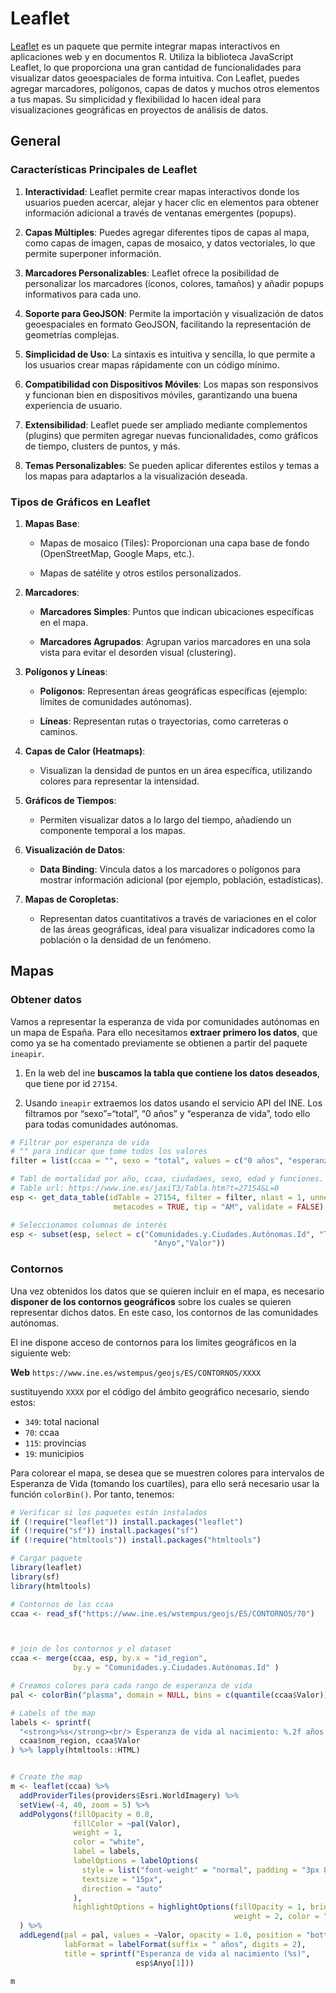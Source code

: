 
# Leaflet 

[Leaflet](https://cran.r-project.org/web/packages/leaflet/index.html) es un paquete que permite integrar mapas interactivos en aplicaciones web y en documentos R. Utiliza la biblioteca JavaScript Leaflet, lo que proporciona una gran cantidad de funcionalidades para visualizar datos geoespaciales de forma intuitiva. Con Leaflet, puedes agregar marcadores, polígonos, capas de datos y muchos otros elementos a tus mapas. Su simplicidad y flexibilidad lo hacen ideal para visualizaciones geográficas en proyectos de análisis de datos.

## General
### Características Principales de Leaflet

1.  **Interactividad**: Leaflet permite crear mapas interactivos donde los usuarios pueden acercar, alejar y hacer clic en elementos para obtener información adicional a través de ventanas emergentes (popups).

2.  **Capas Múltiples**: Puedes agregar diferentes tipos de capas al mapa, como capas de imagen, capas de mosaico, y datos vectoriales, lo que permite superponer información.

3.  **Marcadores Personalizables**: Leaflet ofrece la posibilidad de personalizar los marcadores (íconos, colores, tamaños) y añadir popups informativos para cada uno.

4.  **Soporte para GeoJSON**: Permite la importación y visualización de datos geoespaciales en formato GeoJSON, facilitando la representación de geometrías complejas.

5.  **Simplicidad de Uso**: La sintaxis es intuitiva y sencilla, lo que permite a los usuarios crear mapas rápidamente con un código mínimo.

6.  **Compatibilidad con Dispositivos Móviles**: Los mapas son responsivos y funcionan bien en dispositivos móviles, garantizando una buena experiencia de usuario.

7.  **Extensibilidad**: Leaflet puede ser ampliado mediante complementos (plugins) que permiten agregar nuevas funcionalidades, como gráficos de tiempo, clusters de puntos, y más.

8.  **Temas Personalizables**: Se pueden aplicar diferentes estilos y temas a los mapas para adaptarlos a la visualización deseada.

### Tipos de Gráficos en Leaflet

1.  **Mapas Base**:

    -   Mapas de mosaico (Tiles): Proporcionan una capa base de fondo (OpenStreetMap, Google Maps, etc.).

    -   Mapas de satélite y otros estilos personalizados.

2.  **Marcadores**:

    -   **Marcadores Simples**: Puntos que indican ubicaciones específicas en el mapa.

    -   **Marcadores Agrupados**: Agrupan varios marcadores en una sola vista para evitar el desorden visual (clustering).

3.  **Polígonos y Líneas**:

    -   **Polígonos**: Representan áreas geográficas específicas (ejemplo: límites de comunidades autónomas).

    -   **Líneas**: Representan rutas o trayectorias, como carreteras o caminos.

4.  **Capas de Calor (Heatmaps)**:

    -   Visualizan la densidad de puntos en un área específica, utilizando colores para representar la intensidad.

5.  **Gráficos de Tiempos**:

    -   Permiten visualizar datos a lo largo del tiempo, añadiendo un componente temporal a los mapas.

6.  **Visualización de Datos**:

    -   **Data Binding**: Vincula datos a los marcadores o polígonos para mostrar información adicional (por ejemplo, población, estadísticas).

7.  **Mapas de Coropletas**:

    -   Representan datos cuantitativos a través de variaciones en el color de las áreas geográficas, ideal para visualizar indicadores como la población o la densidad de un fenómeno.


## Mapas


###  Obtener datos
Vamos a representar la esperanza de vida por comunidades autónomas en un mapa de España. Para ello necesitamos **extraer primero los datos**, que como ya se ha comentado previamente se obtienen a partir del paquete `ineapir`.

1. En la web del ine **buscamos la tabla que contiene los datos deseados**, que tiene por id `27154`.

2. Usando `ineapir` extraemos los datos usando el servicio API del INE. Los filtramos por "sexo"="total", "0 años" y "esperanza de vida", todo ello para todas comunidades autónomas.


```r
# Filtrar por esperanza de vida
# "" para indicar que tome todos los valores
filter = list(ccaa = "", sexo = "total", values = c("0 años", "esperanza de vida"))

# Tabl de mortalidad por año, ccaa, ciudadaes, sexo, edad y funciones. 
# Table url: https://www.ine.es/jaxiT3/Tabla.htm?t=27154&L=0
esp <- get_data_table(idTable = 27154, filter = filter, nlast = 1, unnest = TRUE,
                       metacodes = TRUE, tip = "AM", validate = FALSE)

# Seleccionamos columnas de interés
esp <- subset(esp, select = c("Comunidades.y.Ciudades.Autónomas.Id", "T3_Periodo",
                                "Anyo","Valor"))
```


### Contornos

Una vez obtenidos los datos que se quieren incluir en el mapa, es necesario **disponer de los contornos geográficos** sobre los cuales se quieren representar dichos datos. En este caso, los contornos de las comunidades autónomas.

El ine dispone acceso de contornos para los limites geográficos en la siguiente web:





::: {.infobox .caution data-latex="{caution}"}
**Web**
`https://www.ine.es/wstempus/geojs/ES/CONTORNOS/XXXX`

sustituyendo `XXXX` por el código del ámbito geográfico necesario, siendo estos:
  
  - `349`: total nacional
  - `70`: ccaa
  - `115`: provincias
  - `19`: municipios

:::


Para colorear el mapa, se desea que se muestren colores para intervalos de Esperanza de Vida (tomando los cuartiles), para ello será necesario usar la función `colorBin()`. Por tanto, tenemos:
  

```r
# Verificar si los paquetes están instalados
if (!require("leaflet")) install.packages("leaflet")
if (!require("sf")) install.packages("sf")
if (!require("htmltools")) install.packages("htmltools")

# Cargar paquete
library(leaflet)
library(sf)
library(htmltools)

# Contornos de las ccaa
ccaa <- read_sf("https://www.ine.es/wstempus/geojs/ES/CONTORNOS/70")



# join de los contornos y el dataset
ccaa <- merge(ccaa, esp, by.x = "id_region", 
              by.y = "Comunidades.y.Ciudades.Autónomas.Id" )

# Creamos colores para cada rango de esperanza de vida
pal <- colorBin("plasma", domain = NULL, bins = c(quantile(ccaa$Valor)))

# Labels of the map
labels <- sprintf(
  "<strong>%s</strong><br/> Esperanza de vida al nacimiento: %.2f años ",
  ccaa$nom_region, ccaa$Valor
) %>% lapply(htmltools::HTML)


# Create the map
m <- leaflet(ccaa) %>% 
  addProviderTiles(providers$Esri.WorldImagery) %>%
  setView(-4, 40, zoom = 5) %>%
  addPolygons(fillOpacity = 0.8,
              fillColor = ~pal(Valor),
              weight = 1,
              color = "white",
              label = labels,
              labelOptions = labelOptions(
                style = list("font-weight" = "normal", padding = "3px 8px"),
                textsize = "15px",
                direction = "auto"
              ),
              highlightOptions = highlightOptions(fillOpacity = 1, bringToFront = TRUE, 
                                                  weight = 2, color = "white")
  ) %>%
  addLegend(pal = pal, values = ~Valor, opacity = 1.0, position = "bottomright",
            labFormat = labelFormat(suffix = " años", digits = 2),
            title = sprintf("Esperanza de vida al nacimiento (%s)",
                            esp$Anyo[1]))

```

```r
m
```



